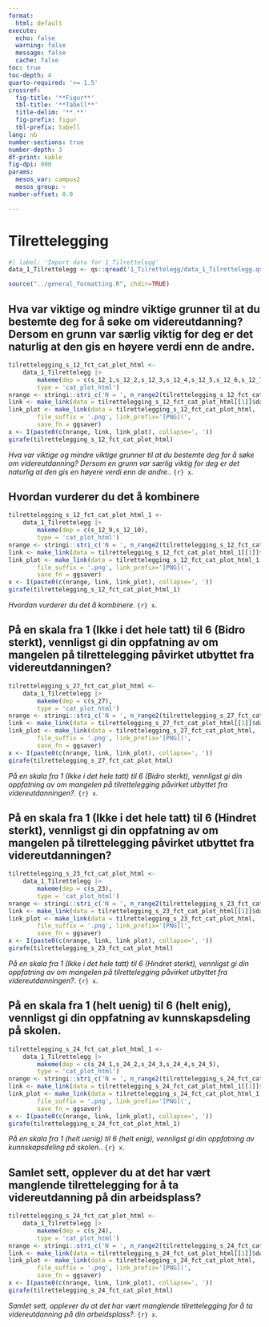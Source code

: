 ```yaml
---
format:
  html: default
execute:
  echo: false
  warning: false
  message: false
  cache: false
toc: true
toc-depth: 4
quarto-required: '>= 1.5'
crossref:
  fig-title: '**Figur**'
  tbl-title: '**Tabell**'
  title-delim: '**.**'
  fig-prefix: figur
  tbl-prefix: tabell
lang: nb
number-sections: true
number-depth: 3
df-print: kable
fig-dpi: 900
params:
  mesos_var: campus2
  mesos_group: ~
number-offset: 0.0

---
```

# Tilrettelegging
```r
#| label: 'Import data for 1_Tilrettelegg'
data_1_Tilrettelegg <- qs::qread('1_Tilrettelegg/data_1_Tilrettelegg.qs')
```
```r
source("../general_formatting.R", chdir=TRUE)
```

## Hva var viktige og mindre viktige grunner til at du bestemte deg for å søke om videreutdanning? Dersom en grunn var særlig viktig for deg er det naturlig at den gis en høyere verdi enn de andre.{#sec-Hva-var-viktige-og-mindre-viktige-grunner-til-at-du-bestemte-deg-for-a-soke-om-videreutdanning-Dersom-en-grunn-var-sarlig-viktig-for-deg-er-det-naturlig-at-den-gis-en-hoyere-verdi-enn-de-andre--65}


::: {#fig-tilrettelegging-s-12-fct-cat-plot-html}

```r
tilrettelegging_s_12_fct_cat_plot_html <-
	data_1_Tilrettelegg |>
		makeme(dep = c(s_12_1,s_12_2,s_12_3,s_12_4,s_12_5,s_12_6,s_12_7,s_12_8,s_12_11,s_12_12,s_12_13),
		type = 'cat_plot_html')
nrange <- stringi::stri_c('N = ', n_range2(tilrettelegging_s_12_fct_cat_plot_html[[1]]))
link <- make_link(data = tilrettelegging_s_12_fct_cat_plot_html[[1]]$data)
link_plot <- make_link(data = tilrettelegging_s_12_fct_cat_plot_html,
		file_suffix = '.png', link_prefix='[PNG](',
		save_fn = ggsaver)
x <- I(paste0(c(nrange, link, link_plot), collapse=', '))
girafe(tilrettelegging_s_12_fct_cat_plot_html)
```

_Hva var viktige og mindre viktige grunner til at du bestemte deg for å søke om videreutdanning? Dersom en grunn var særlig viktig for deg er det naturlig at den gis en høyere verdi enn de andre._. `{r} x`.

:::


## Hvordan vurderer du det å kombinere{#sec-Hvordan-vurderer-du-det-a-kombinere-00}


::: {#fig-tilrettelegging-s-12-fct-cat-plot-html-1}

```r
tilrettelegging_s_12_fct_cat_plot_html_1 <-
	data_1_Tilrettelegg |>
		makeme(dep = c(s_12_9,s_12_10),
		type = 'cat_plot_html')
nrange <- stringi::stri_c('N = ', n_range2(tilrettelegging_s_12_fct_cat_plot_html_1[[1]]))
link <- make_link(data = tilrettelegging_s_12_fct_cat_plot_html_1[[1]]$data)
link_plot <- make_link(data = tilrettelegging_s_12_fct_cat_plot_html_1,
		file_suffix = '.png', link_prefix='[PNG](',
		save_fn = ggsaver)
x <- I(paste0(c(nrange, link, link_plot), collapse=', '))
girafe(tilrettelegging_s_12_fct_cat_plot_html_1)
```

_Hvordan vurderer du det å kombinere_. `{r} x`.

:::


## På en skala fra 1 (Ikke i det hele tatt) til 6 (Bidro sterkt), vennligst gi din oppfatning av om mangelen på tilrettelegging påvirket utbyttet fra videreutdanningen?{#sec-Pa-en-skala-fra-1-Ikke-i-det-hele-tatt-til-6-Bidro-sterkt-vennligst-gi-din-oppfatning-av-om-mangelen-pa-tilrettelegging-pavirket-utbyttet-fra-videreutdanningen--84}


::: {#fig-tilrettelegging-s-27-fct-cat-plot-html}

```r
tilrettelegging_s_27_fct_cat_plot_html <-
	data_1_Tilrettelegg |>
		makeme(dep = c(s_27),
		type = 'cat_plot_html')
nrange <- stringi::stri_c('N = ', n_range2(tilrettelegging_s_27_fct_cat_plot_html[[1]]))
link <- make_link(data = tilrettelegging_s_27_fct_cat_plot_html[[1]]$data)
link_plot <- make_link(data = tilrettelegging_s_27_fct_cat_plot_html,
		file_suffix = '.png', link_prefix='[PNG](',
		save_fn = ggsaver)
x <- I(paste0(c(nrange, link, link_plot), collapse=', '))
girafe(tilrettelegging_s_27_fct_cat_plot_html)
```

_På en skala fra 1 (Ikke i det hele tatt) til 6 (Bidro sterkt), vennligst gi din oppfatning av om mangelen på tilrettelegging påvirket utbyttet fra videreutdanningen?_. `{r} x`.

:::


## På en skala fra 1 (Ikke i det hele tatt) til 6 (Hindret sterkt), vennligst gi din oppfatning av om mangelen på tilrettelegging påvirket utbyttet fra videreutdanningen?{#sec-Pa-en-skala-fra-1-Ikke-i-det-hele-tatt-til-6-Hindret-sterkt-vennligst-gi-din-oppfatning-av-om-mangelen-pa-tilrettelegging-pavirket-utbyttet-fra-videreutdanningen--32}


::: {#fig-tilrettelegging-s-23-fct-cat-plot-html}

```r
tilrettelegging_s_23_fct_cat_plot_html <-
	data_1_Tilrettelegg |>
		makeme(dep = c(s_23),
		type = 'cat_plot_html')
nrange <- stringi::stri_c('N = ', n_range2(tilrettelegging_s_23_fct_cat_plot_html[[1]]))
link <- make_link(data = tilrettelegging_s_23_fct_cat_plot_html[[1]]$data)
link_plot <- make_link(data = tilrettelegging_s_23_fct_cat_plot_html,
		file_suffix = '.png', link_prefix='[PNG](',
		save_fn = ggsaver)
x <- I(paste0(c(nrange, link, link_plot), collapse=', '))
girafe(tilrettelegging_s_23_fct_cat_plot_html)
```

_På en skala fra 1 (Ikke i det hele tatt) til 6 (Hindret sterkt), vennligst gi din oppfatning av om mangelen på tilrettelegging påvirket utbyttet fra videreutdanningen?_. `{r} x`.

:::


## På en skala fra 1 (helt uenig) til 6 (helt enig), vennligst gi din oppfatning av kunnskapsdeling på skolen.{#sec-Pa-en-skala-fra-1-helt-uenig-til-6-helt-enig-vennligst-gi-din-oppfatning-av-kunnskapsdeling-pa-skolen--02}


::: {#fig-tilrettelegging-s-24-fct-cat-plot-html-1}

```r
tilrettelegging_s_24_fct_cat_plot_html_1 <-
	data_1_Tilrettelegg |>
		makeme(dep = c(s_24_1,s_24_2,s_24_3,s_24_4,s_24_5),
		type = 'cat_plot_html')
nrange <- stringi::stri_c('N = ', n_range2(tilrettelegging_s_24_fct_cat_plot_html_1[[1]]))
link <- make_link(data = tilrettelegging_s_24_fct_cat_plot_html_1[[1]]$data)
link_plot <- make_link(data = tilrettelegging_s_24_fct_cat_plot_html_1,
		file_suffix = '.png', link_prefix='[PNG](',
		save_fn = ggsaver)
x <- I(paste0(c(nrange, link, link_plot), collapse=', '))
girafe(tilrettelegging_s_24_fct_cat_plot_html_1)
```

_På en skala fra 1 (helt uenig) til 6 (helt enig), vennligst gi din oppfatning av kunnskapsdeling på skolen._. `{r} x`.

:::


## Samlet sett, opplever du at det har vært manglende tilrettelegging for å ta videreutdanning på din arbeidsplass?{#sec-Samlet-sett-opplever-du-at-det-har-vart-manglende-tilrettelegging-for-a-ta-videreutdanning-pa-din-arbeidsplass--94}


::: {#fig-tilrettelegging-s-24-fct-cat-plot-html}

```r
tilrettelegging_s_24_fct_cat_plot_html <-
	data_1_Tilrettelegg |>
		makeme(dep = c(s_24),
		type = 'cat_plot_html')
nrange <- stringi::stri_c('N = ', n_range2(tilrettelegging_s_24_fct_cat_plot_html[[1]]))
link <- make_link(data = tilrettelegging_s_24_fct_cat_plot_html[[1]]$data)
link_plot <- make_link(data = tilrettelegging_s_24_fct_cat_plot_html,
		file_suffix = '.png', link_prefix='[PNG](',
		save_fn = ggsaver)
x <- I(paste0(c(nrange, link, link_plot), collapse=', '))
girafe(tilrettelegging_s_24_fct_cat_plot_html)
```

_Samlet sett, opplever du at det har vært manglende tilrettelegging for å ta videreutdanning på din arbeidsplass?_. `{r} x`.

:::
